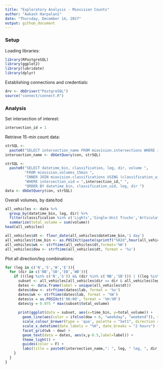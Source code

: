 ```yaml
---
title: "Exploratory Analysis - Miovision Counts"
author: "Aakash Harpalani"
date: "Thursday, December 14, 2017"
output: github_document
---
```


### Setup

Loading libraries:
```r
library(RPostgreSQL)
library(ggplot2)
library(lubridate)
library(dplyr)
```

Establishing connections and credentials:
```r
drv <- dbDriver("PostgreSQL")
source("connect/connect.R")
```

### Analysis

Set intersection of interest:
```r
intersection_id = 1
```

Retrieve 15-min count data:
```r

strSQL <-
  paste0("SELECT intersection_name FROM miovision.intersections WHERE intersection_uid = ",intersection_id)
intersection_name <- dbGetQuery(con, strSQL)

strSQL <-
  paste0("SELECT datetime_bin, classification, leg, dir, volume ",
         "FROM miovision.volumes_15min ",
         "INNER JOIN miovision.classifications USING (classification_uid) ",
         "WHERE intersection_uid = ",intersection_id," ",
         "ORDER BY datetime_bin, classification_uid, leg, dir ")
data <- dbGetQuery(con, strSQL)
```

Overall volumes, by date/tod
```r
all_vehicles <- data %>%
  group_by(datetime_bin, leg, dir) %>%
  filter(classification %in% c('Lights','Single-Unit Trucks','Articulated Trucks','Buses')) %>%
  summarize(total_volume = sum(volume))
head(all_vehicles)

all_vehicles$dt <- floor_date(all_vehicles$datetime_bin,'1 day')
all_vehicles$time_bin <- as.POSIXct(paste(sprintf("%02d",hour(all_vehicles$datetime_bin)),sprintf("%02d",minute(all_vehicles$datetime_bin)),sep=":"), format = "%H:%M")
all_vehicles$wk <- strftime(all_vehicles$dt,format='%W')
all_vehicles$dow <- strftime(all_vehicles$dt, format = '%u')
```


Plot all direction/leg combinations:
```r
for (leg in c('N','S','W','E')){
  for (dir in c('NB','SB','EB','WB')){
    if (((leg %in% c('N','S')) && (dir %in% c('NB','SB'))) | ((leg %in% c('E','W')) && (dir %in% c('EB','WB')))){
      subset <- all_vehicles[all_vehicles$dir == dir & all_vehicles$leg == leg,]
      dates <- data.frame(label = unique(all_vehicles$dt))
      dates$dow <- strftime(dates$lab, format = '%u')
      dates$wk <- strftime(dates$lab, format = '%W')
      dates$x = as.POSIXct('06:00', format = '%H:%M')
      dates$y = 0.975 * max(subset$total_volume)
      
      print(ggplot(data = subset, aes(x=time_bin, y=total_volume)) +
        geom_line(aes(color = ifelse(dow < 6, "weekday", "weekend")), size = 1) +
        scale_colour_brewer(type = 'qua', palette = "Set1", direction = -1) +
        scale_x_datetime(date_labels = "%H", date_breaks = "2 hours") +
        facet_grid(wk ~ dow) +
        geom_text(data = dates, aes(x,y-0.5,label=label)) +
        theme_light() + 
        guides(color = F) +
        labs(title = paste0(intersection_name,": ", leg, " leg, ", dir, " direction")))
    }
  }
}
```
